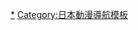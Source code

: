 {{Navbox
|name = 金田一少年之事件簿
|title = [[金田一少年之事件簿]]
|group1 = 原作
|list1 = [[金田一少年之事件簿#第一部|漫畫 (第一部)]] - [[金田一少年之事件簿#長篇系列|長篇小說]]
|group2= 跨媒體展開
|list2 = [[金田一少年之事件簿#第二部|漫畫 (第二部)]] - [[金田一少年之事件簿#短篇系列|短篇小說]] - [[金田一少年之事件簿 (動畫)|動畫]] - [[金田一少年之事件簿 (電視劇)|電視劇]] - [[金田一少年之事件簿 (電影)|電影]] - [[金田一少年之事件簿#遊戲|遊戲]]
|group3 = 登場人物
|list3 = [[金田一少年之事件簿角色列表|登場人物列表]]（[[金田一一]] - [[七瀨美雪]] - [[劍持勇]] - [[明智健悟]] - [[高遠遙一]] - [[金田一少年之事件簿犯罪者列表|犯罪者]]）
|group4 = [[金田一少年之事件簿原聲音樂列表|相關歌曲]]
|list4 = {{Navbox|child
| group1 = 電視動畫OP
| list1 = [[CONFUSED MEMORIES]] - [[meet again (Laputa)|meet again]] - [[因為有你 (西脇唯歌曲)|因為有你…]] - {{link-ja|BRAVE|BRAVE (GRASS ARCADEの曲)}} - [[Justice〜Future Mystery〜]] - [[Why?|Why? (FUNKY VERSION)]] - [[Never Say Why, Never Say No]] - [[BRAND NEW STORY]] - [[故に、摩天楼]]
| group2 = 電視動畫ED
| list2 = [[2人]] - [[Boo Bee MAGIC]] - [[Mysterious night]] - [[White page]] - {{link-ja|ジーンズ|ジーンズ (広末涼子の曲)}} - [[はてしなく青い空を見た]] - [[Believe myself]] - [[Sink (Plastic Tree歌曲)|Sink]] - [[コングラッチェ]] - [[ウルトライダー]] - [[パスコード4854]] - [[スタートライン]]
| group3 = 動畫電影主題曲
| list3 = [[Mystery of Sound]] - {{link-ja|Justice For True Love|Justice For True Love}}
| group4 = 電視劇主題曲
| list4 = [[A album|ひとりじゃない]] - [[A album|Kissからはじまるミステリー]] - [[時代 (嵐)|時代]] - [[KAT-TUN#オリジナル曲|ツキノミチ]] - [[Mystery Virgin]] - [[Ride With Me]]
}}
|group5 = 相關條目
|list5 = [[樹林伸|天樹征丸]] - [[金成陽三郎]] - [[佐藤文也]] - [[偵探學園Q]] - [[名偵探柯南&金田一少年之事件簿 兩大名偵探的相逢|柯南&金田一]] - [[民俗學者八雲樹]] - [[日本電視台]] - [[讀賣電視台]] - [[東映動畫]] - [[電通]] - [[日本電視台週六連續劇]] - {{link-ja|讀賣電視台週一晚間7點檔動畫|読売テレビ制作月曜夜7時枠のアニメ}}（{{link-ja|週一19時動畫時間|アニメ☆7}}） - {{link-ja|讀賣電視台製作週六5點半檔動畫|読売テレビ制作土曜夕方5時30分枠のアニメ}}
}}<noinclude>

{{DEFAULTSORT:Kindaichi Shounen no Jikenbo}}
[[Category:金田一少年之事件簿|*]]
[[Category:日本動漫導航模板]]

</noinclude>